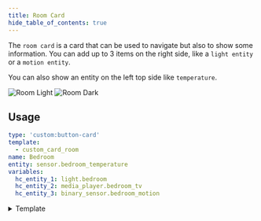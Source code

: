 ```yaml
---
title: Room Card
hide_table_of_contents: true
---
```


The `room card` is a card that can be used to navigate but also to show some information. You can add up to 3 items on the right side, like a `light entity` or a `motion entity`.

You can also show an entity on the left top side like `temperature`.

![Room Light](/img/cards/room/room.png)
![Room Dark](/img/cards/room/room-dark.png)

## Usage

```yaml title="📄 /templates/custom_card_room/custom_card_room.yaml"
type: 'custom:button-card'
template:
  - custom_card_room
name: Bedroom
entity: sensor.bedroom_temperature
variables:
  hc_entity_1: light.bedroom
  hc_entity_2: media_player.bedroom_tv
  hc_entity_3: binary_sensor.bedroom_motion
```


<details>
  <summary>Template</summary>
  <CodeBlock language="yaml" title="/dashboard/HaCasa/templates/custom_card_room/custom_card_room.yaml">{MyComponentSource}</CodeBlock>
</details>
